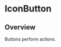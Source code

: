 
<Meta of={IconButtonStories} />

# IconButton

<ResourceLinks
  sourceCode="https://github.com/cultureamp/kaizen-design-system/tree/main/packages/components/src/Button/IconButton"
  figma="https://www.figma.com/file/ZRfnoNUXbGZv4eVWLbF4Az/%F0%9F%96%BC%EF%B8%8F-Component-Gallery?type=design&node-id=5-539&mode=design&t=HKGcnRVyIDipQ2OI-0"
  designGuidelines="https://cultureamp.atlassian.net/wiki/spaces/DesignSystem/pages/3062890984/Button"
  className="!mb-8"
/>

<KaioNotification />

<Installation
  installCommand="yarn add @kaizen/components"
  importStatement='import { IconButton } from "@kaizen/components"'
/>

## Overview

Buttons perform actions.

<Canvas of={IconButtonStories.Playground} />
<Controls of={IconButtonStories.Playground} />
